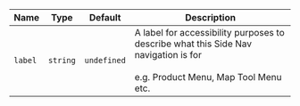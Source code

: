 
  | Name | Type | Default | Description |
| --- | --- | --- | --- |
| `label` | `string` | `undefined` | A label for accessibility purposes to describe what this Side Nav navigation is for<br /><br />e.g. Product Menu, Map Tool Menu etc. |

